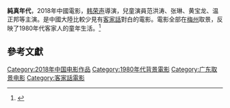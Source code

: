 '''純真年代'''，2018年中國電影，[[韩荣声|韩荣声]]導演，兒童演員范洪涛、张琳、黄宝龙、温正邦等主演。是中國大陸比較少見有[[客家話|客家話]]對白的電影。電影全部在[[梅州|梅州]]取景，反映了1980年代客家人的童年生活。<ref name="客家資訊">{{cite news|title=客家方言电影《纯真年代》全国公映，记得带家人去看|newspaper=[[客家資訊|客家資訊]]（转自[[客家剧乐部|客家剧乐部]]）|date=2018-08-14|author=Hakka妹|url=https://www.hakka.com/article-26285-1.html}}</ref>
==參考文獻==
{{reflist}}

[[Category:2018年中国电影作品|Category:2018年中国电影作品]]
[[Category:1980年代背景電影|Category:1980年代背景電影]]
[[Category:广东取景电影|Category:广东取景电影]]
[[Category:客家話電影|Category:客家話電影]]